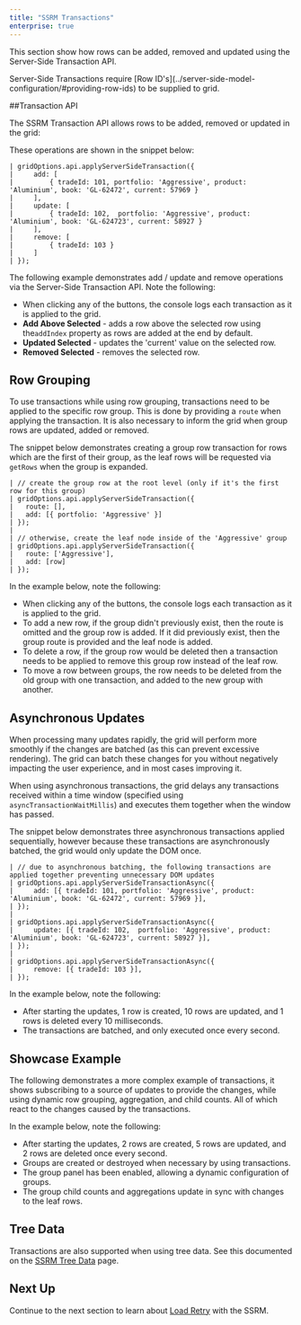 ```yaml
---
title: "SSRM Transactions"
enterprise: true
---
```

This section show how rows can be added, removed and updated using the Server-Side Transaction API.

<note>
Server-Side Transactions require [Row ID's](../server-side-model-configuration/#providing-row-ids) to be supplied to grid.
</note>

##Transaction API

The SSRM Transaction API allows rows to be added, removed or updated in the grid:

<api-documentation source='grid-api/api.json' section='serverSideRowModel' names='["applyServerSideTransaction"]' ></api-documentation>

These operations are shown in the snippet below:

```
| gridOptions.api.applyServerSideTransaction({ 
|     add: [ 
|         { tradeId: 101, portfolio: 'Aggressive', product: 'Aluminium', book: 'GL-62472', current: 57969 }
|     ],
|     update: [
|         { tradeId: 102,  portfolio: 'Aggressive', product: 'Aluminium', book: 'GL-624723', current: 58927 }
|     ],
|     remove: [
|         { tradeId: 103 }
|     ]
| });
```

The following example demonstrates add / update and remove operations via the Server-Side Transaction API. Note the following:

- When clicking any of the buttons, the console logs each transaction as it is applied to the grid.
- **Add Above Selected** - adds a row above the selected row using the`addIndex` property as rows are added at the end by default.
- **Updated Selected** - updates the 'current' value on the selected row.
- **Removed Selected** - removes the selected row.

<GridExampleRunner title='Server-Side Transaction API' name='transactions-simple' type='generated' options='{ "enterprise": true, "exampleHeight": 615, "extras": ["alasql"], "modules": ["serverside"] }'></GridExampleRunner>

## Row Grouping

To use transactions while using row grouping, transactions need to be applied to the specific row group. This is done by providing a `route` when applying the transaction. It is also necessary to inform the grid when group rows are updated, added or removed.

The snippet below demonstrates creating a group row transaction for rows which are the first of their group, as the leaf rows will be requested via `getRows` when the group is expanded.

```
| // create the group row at the root level (only if it's the first row for this group)
| gridOptions.api.applyServerSideTransaction({
| 	route: [],
| 	add: [{ portfolio: 'Aggressive' }]
| });
| 
| // otherwise, create the leaf node inside of the 'Aggressive' group
| gridOptions.api.applyServerSideTransaction({
| 	route: ['Aggressive'],
| 	add: [row]
| });
```

In the example below, note the following:
 - When clicking any of the buttons, the console logs each transaction as it is applied to the grid.
 - To add a new row, if the group didn't previously exist, then the route is omitted and the group row is added. If it did previously exist, then the group route is provided and the leaf node is added.
 - To delete a row, if the group row would be deleted then a transaction needs to be applied to remove this group row instead of the leaf row.
 - To move a row between groups, the row needs to be deleted from the old group with one transaction, and added to the new group with another.

<GridExampleRunner title='Transactions With Groups' name='transactions-grouping' type='generated' options='{ "enterprise": true, "exampleHeight": 615, "extras": ["alasql"], "modules": ["serverside", "rowgrouping"] }'></GridExampleRunner>

## Asynchronous Updates

When processing many updates rapidly, the grid will perform more smoothly if the changes are batched (as this can prevent excessive rendering). The grid can batch these changes for you without negatively impacting the user experience, and in most cases improving it.

<api-documentation source='grid-api/api.json' section='serverSideRowModel' names='["applyServerSideTransactionAsync"]' ></api-documentation>

When using asynchronous transactions, the grid delays any transactions received within a time window (specified using `asyncTransactionWaitMillis`) and executes them together when the window has passed.

The snippet below demonstrates three asynchronous transactions applied sequentially, however because these transactions are asynchronously batched, the grid would only update the DOM once.

```
| // due to asynchronous batching, the following transactions are applied together preventing unnecessary DOM updates
| gridOptions.api.applyServerSideTransactionAsync({ 
|     add: [{ tradeId: 101, portfolio: 'Aggressive', product: 'Aluminium', book: 'GL-62472', current: 57969 }],
| });
|
| gridOptions.api.applyServerSideTransactionAsync({ 
|     update: [{ tradeId: 102,  portfolio: 'Aggressive', product: 'Aluminium', book: 'GL-624723', current: 58927 }],
| });
|
| gridOptions.api.applyServerSideTransactionAsync({ 
|     remove: [{ tradeId: 103 }],
| });
```

In the example below, note the following:
 - After starting the updates, 1 row is created, 10 rows are updated, and 1 rows is deleted every 10 milliseconds.
 - The transactions are batched, and only executed once every second.

<GridExampleRunner title='Asynchronous Example' name='transactions-async' type='generated' options='{ "enterprise": true, "exampleHeight": 615, "extras": ["alasql"], "modules": ["serverside"] }'></GridExampleRunner>

## Showcase Example

The following demonstrates a more complex example of transactions, it shows subscribing to a source of updates to provide the changes, while using dynamic row grouping, aggregation, and child counts. All of which react to the changes caused by the transactions.

In the example below, note the following:
 - After starting the updates, 2 rows are created, 5 rows are updated, and 2 rows are deleted once every second.
 - Groups are created or destroyed when necessary by using transactions.
 - The group panel has been enabled, allowing a dynamic configuration of groups.
 - The group child counts and aggregations update in sync with changes to the leaf rows.

<GridExampleRunner title='Showcase Example' name='transactions-showcase' type='generated' options='{ "enterprise": true, "exampleHeight": 670, "extras": ["alasql"], "modules": ["serverside"] }'></GridExampleRunner>

## Tree Data

Transactions are also supported when using tree data. See this documented on the [SSRM Tree Data](/server-side-model-tree-data/#transactions-with-tree-data) page.

## Next Up

Continue to the next section to learn about [Load Retry](/server-side-model-retry/) with the SSRM.

